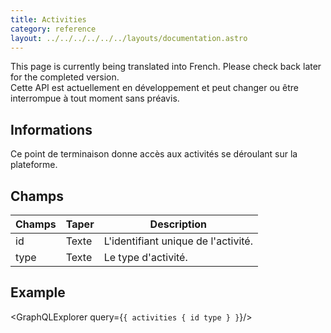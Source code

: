 ```yaml
---
title: Activities
category: reference
layout: ../../../../../../layouts/documentation.astro
---
```



<Aside type="note" title="Translation in progress">
    This page is currently being translated into French. Please check back later for the completed version.
</Aside>

<Aside type="caution" title="Clause de non-responsabilité">
    Cette API est actuellement en développement et peut changer ou être interrompue à tout moment sans préavis.
</Aside>

## Informations
Ce point de terminaison donne accès aux activités se déroulant sur la plateforme.

## Champs

<table>
    <thead>
    <tr>
        <th>Champs</th>
        <th>Taper</th>
        <th>Description</th>
    </tr>
    </thead>
    <tbody>
    <tr>
        <td>id</td>
        <td>Texte</td>
        <td>L'identifiant unique de l'activité.</td>
    </tr>
    <tr>
        <td>type</td>
        <td>Texte</td>
        <td>Le type d'activité.</td>
    </tr>
    </tbody>
</table>

## Example
<GraphQLExplorer query={`{
    activities {
        id
        type
    }
}`}/>
